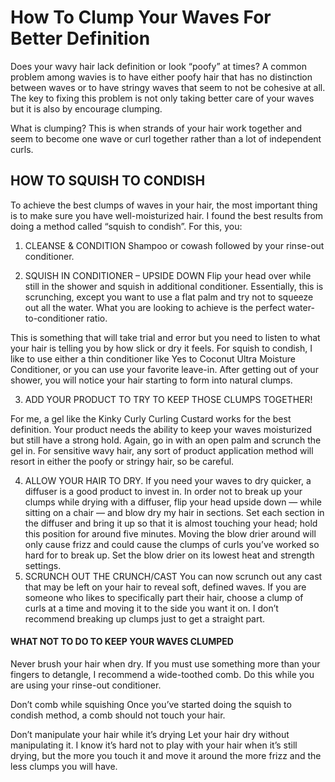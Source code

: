 # How To Clump Your Waves For Better Definition

Does your wavy hair lack definition or look “poofy” at times?
A common problem among wavies is to have either poofy hair that has no distinction between waves or to have stringy waves that seem to not be cohesive at all. The key to fixing this problem is not only taking better care of your waves but it is also by encourage clumping.

What is clumping?
This is when strands of your hair work together and seem to become one wave or curl together rather than a lot of independent curls.

## HOW TO SQUISH TO CONDISH
To achieve the best clumps of waves in your hair, the most important thing is to make sure you have well-moisturized hair. I found the best results from doing a method called “squish to condish”. For this, you:
1. CLEANSE & CONDITION
Shampoo or cowash followed by your rinse-out conditioner.

2. SQUISH IN CONDITIONER – UPSIDE DOWN
Flip your head over while still in the shower and squish in additional conditioner. Essentially, this is scrunching, except you want to use a flat palm and try not to squeeze out all the water. What you are looking to achieve is the perfect water-to-conditioner ratio.

This is something that will take trial and error but you need to listen to what your hair is telling you by how slick or dry it feels. For squish to condish, I like to use either a thin conditioner like Yes to Coconut Ultra Moisture Conditioner, or you can use your favorite leave-in. After getting out of your shower, you will notice your hair starting to form into natural clumps. 

3. ADD YOUR PRODUCT TO TRY TO KEEP THOSE CLUMPS TOGETHER!
   
For me, a gel like the Kinky Curly Curling Custard works for the best definition. Your product needs the ability to keep your waves moisturized but still have a strong hold. Again, go in with an open palm and scrunch the gel in. For sensitive wavy hair, any sort of product application method will resort in either the poofy or stringy hair, so be careful. 
 
4. ALLOW YOUR HAIR TO DRY.
If you need your waves to dry quicker, a diffuser is a good product to invest in. In order not to break up your clumps while drying with a diffuser, flip your head upside down — while sitting on a chair — and blow dry my hair in sections. Set each section in the diffuser and bring it up so that it is almost touching your head; hold this position for around five minutes. Moving the blow drier around will only cause frizz and could cause the clumps of curls you’ve worked so hard for to break up. Set the blow drier on its lowest heat and strength settings.
5. SCRUNCH OUT THE CRUNCH/CAST
You can now scrunch out any cast that may be left on your hair to reveal soft, defined waves. If you are someone who likes to specifically part their hair, choose a clump of curls at a time and moving it to the side you want it on. I don’t recommend breaking up clumps just to get a straight part.

#### WHAT NOT TO DO TO KEEP YOUR WAVES CLUMPED
Never brush your hair when dry.
If you must use something more than your fingers to detangle, I recommend a wide-toothed comb. Do this while you are using your rinse-out conditioner.

Don’t comb while squishing
Once you’ve started doing the squish to condish method, a comb should not touch your hair.

Don’t manipulate your hair while it’s drying
Let your hair dry without manipulating it. I know it’s hard not to play with your hair when it’s still drying, but the more you touch it and move it around the more frizz and the less clumps you will have.